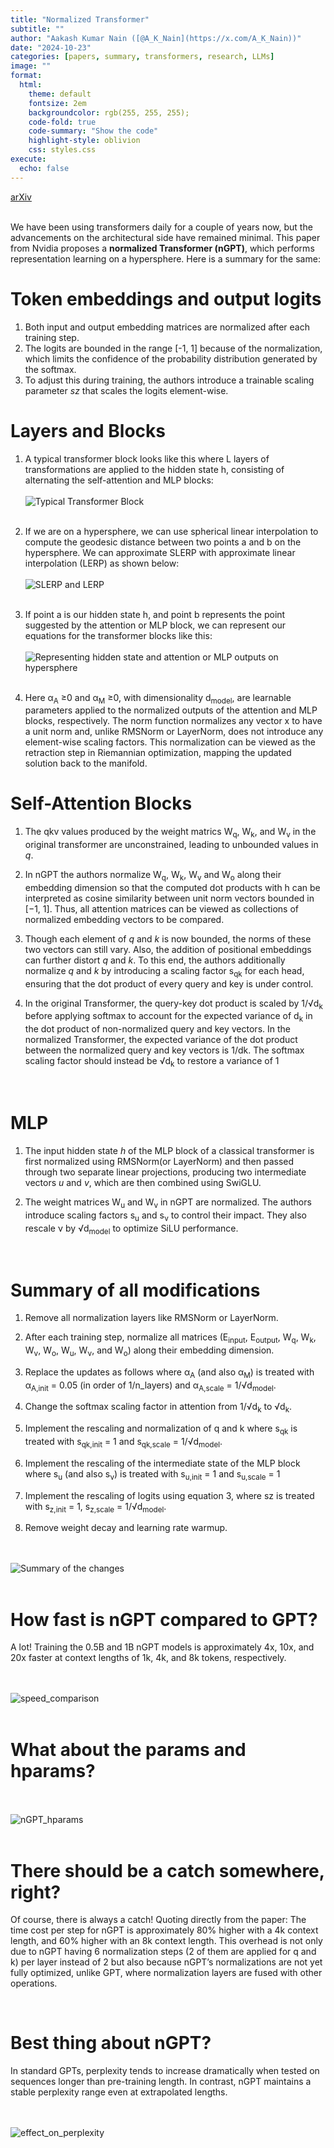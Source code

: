 ```yaml
---
title: "Normalized Transformer"
subtitle: ""
author: "Aakash Kumar Nain ([@A_K_Nain](https://x.com/A_K_Nain))"
date: "2024-10-23"
categories: [papers, summary, transformers, research, LLMs]
image: ""
format:
  html:
    theme: default
    fontsize: 2em
    backgroundcolor: rgb(255, 255, 255);
    code-fold: true
    code-summary: "Show the code"
    highlight-style: oblivion
    css: styles.css
execute: 
  echo: false
---
```


[arXiv](https://arxiv.org/abs/2410.01131)<br><br>


We have been using transformers daily for a couple of years now, but the
advancements on the architectural side have remained minimal. This paper from Nvidia
proposes a **normalized Transformer (nGPT)**, which performs representation learning on a
hypersphere. Here is a summary for the same:

# Token embeddings and output logits

1. Both input and output embedding matrices are normalized after each training step.
2. The logits are bounded in the range [-1, 1] because of the normalization, which limits
the confidence of the probability distribution generated by the softmax.
3. To adjust this during training, the authors introduce a trainable scaling parameter *sz*
that scales the logits element-wise.


# Layers and Blocks

1. A typical transformer block looks like this where L layers of transformations are applied to the
hidden state h, consisting of alternating the self-attention and MLP blocks:
<br><br>![Typical Transformer Block](../paper_screenshots/nGPT/1.png)<br><br>

2. If we are on a hypersphere, we can use spherical linear interpolation to compute the geodesic
distance between two points a and b on the hypersphere. We can approximate SLERP with approximate
linear interpolation (LERP) as shown below:
<br><br>![SLERP and LERP](../paper_screenshots/nGPT/2.png)<br><br>

3. If point a is our hidden state h, and point b represents the point suggested by the attention
or MLP block, we can represent our equations for the transformer blocks like this: 
<br><br>![Representing hidden state and attention or MLP outputs on hypersphere](../paper_screenshots/nGPT/3.png)<br><br>

4. Here α~A~ ≥0 and α~M~ ≥0, with dimensionality d~model~, are learnable parameters applied to the
normalized outputs of the attention and MLP blocks, respectively. The norm function normalizes any
vector x to have a unit norm and, unlike RMSNorm or LayerNorm, does not introduce any element-wise
scaling factors. This normalization can be viewed as the retraction step in Riemannian optimization,
mapping the updated solution back to the manifold.


# Self-Attention Blocks
1. The qkv values produced by the weight matrics W~q~, W~k~, and W~v~ in the original transformer
are unconstrained, leading to unbounded values in *q*.

2. In nGPT the authors normalize W~q~, W~k~, W~v~ and W~o~ along their embedding dimension so that
the computed dot products with h can be interpreted as cosine similarity between unit norm vectors
bounded in [−1, 1]. Thus, all attention matrices can be viewed as collections of normalized embedding
vectors to be compared.

3. Though each element of *q* and *k* is now bounded, the norms of these two vectors can still vary.
Also, the addition of positional embeddings can further distort *q* and *k*. To this end, the authors
additionally normalize *q* and *k* by introducing a scaling factor s~qk~ for each head, ensuring that
the dot product of every query and key is under control.

4. In the original Transformer, the query-key dot product is scaled by 1/√d~k~ before applying softmax
to account for the expected variance of d~k~ in the dot product of non-normalized query and key vectors.
In the normalized Transformer, the expected variance of the dot product between the normalized query
and key vectors is 1/dk. The softmax scaling factor should instead be √d~k~ to restore a variance of 1

<br>

# MLP
1. The input hidden state *h* of the MLP block of a classical transformer is first normalized using
RMSNorm(or LayerNorm) and then passed through two separate linear projections, producing two intermediate
vectors *u* and *v*, which are then combined using SwiGLU.

2. The weight matrices W~u~ and W~v~ in nGPT are normalized. The authors introduce scaling factors
s~u~ and s~ν~ to control their impact. They also rescale ν by √d~model~ to optimize SiLU performance.

<br>

# Summary of all modifications
1. Remove all normalization layers like RMSNorm or LayerNorm.

2. After each training step, normalize all matrices (E~input~, E~output~, W~q~, W~k~, W~v~, W~o~, W~u~,
W~ν~, and W~o~) along their embedding dimension.

3. Replace the updates as follows where α~A~ (and also α~M~) is treated with α~A,init~ = 0.05
(in order of 1/n_layers) and α~A,scale~ = 1/√d~model~.

4. Change the softmax scaling factor in attention from 1/√d~k~ to √d~k~.

5. Implement the rescaling and normalization of q and k where s~qk~ is treated with s~qk,init~ = 1
and s~qk,scale~ = 1/√d~model~.

6. Implement the rescaling of the intermediate state of the MLP block where s~u~ (and also s~ν~) is
treated with s~u,init~ = 1 and s~u,scale~ = 1

7. Implement the rescaling of logits using equation 3, where sz is treated with s~z,init~ = 1,
s~z,scale~ = 1/√d~model~.

8. Remove weight decay and learning rate warmup.

<br><br>![Summary of the changes](../paper_screenshots/nGPT/4.png)<br><br>


# How fast is nGPT compared to GPT?

A lot! Training the 0.5B and 1B nGPT models is approximately 4x, 10x, and 20x faster at context
lengths of 1k, 4k, and 8k tokens, respectively.

<br><br>![speed_comparison](../paper_screenshots/nGPT/5.png)<br><br>


# What about the params and hparams?
<br><br>
![nGPT_hparams](../paper_screenshots/nGPT/6.png)
<br><br>


# There should be a catch somewhere, right?

Of course, there is always a catch! Quoting directly from the paper: The time cost per step for nGPT
is approximately 80% higher with a 4k context length, and 60% higher with an 8k context length.
This overhead is not only due to nGPT having 6 normalization steps (2 of them are applied for q and k)
per layer instead of 2 but also because nGPT’s normalizations are not yet fully optimized, unlike GPT,
where normalization layers are fused with other operations.

<br>


# Best thing about nGPT?

In standard GPTs, perplexity tends to increase dramatically when tested on sequences longer than
pre-training length. In contrast, nGPT maintains a stable perplexity range even at extrapolated lengths.

<br><br>![effect_on_perplexity](../paper_screenshots/nGPT/7.png)